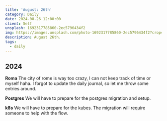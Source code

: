 ```yaml
---
title: 'August: 26th'
category: Daily
date: 2024-08-26 12:00:00
client: Self
unsplash: 1692317785860-2ec5796434f2
img: https://images.unsplash.com/photo-1692317785860-2ec5796434f2?crop=entropy&cs=srgb&fm=jpg&ixid=MnwzNjM5Nzd8MHwxfHJhbmRvbXx8fHx8fHx8fDE2ODE3NDg2ODY&ixlib=rb-4.0.3&q=85
description: August 26th. 
tags:
  - daily
---
```



## 2024

**Roma**
The city of rome is way too crazy, I can not keep track of time or myself haha.
I forgot to update the daily journal, so let me throw some entries around.

**Postgres**
We will have to prepare for the postgres migration and setup.

**k8s**
We will have to prepare for the kubes.
The migration will require someone to help with the flow.